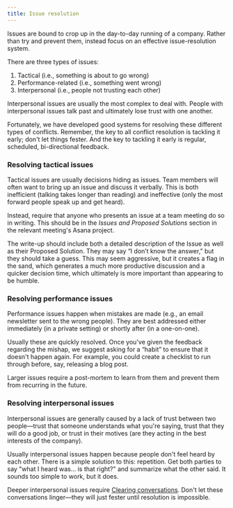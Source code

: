 ```yaml
---
title: Issue resolution
---
```


Issues are bound to crop up in the day-to-day running of a company. Rather than try and prevent them, instead focus on an effective issue-resolution system.

There are three types of issues:

1. Tactical (i.e., something is about to go wrong)
2. Performance-related (i.e., something went wrong)
3. Interpersonal (i.e., people not trusting each other)

Interpersonal issues are usually the most complex to deal with. People with interpersonal issues talk past and ultimately lose trust with one another.

Fortunately, we have developed good systems for resolving these different types of conflicts. Remember, the key to all conflict resolution is tackling it early; don't let things fester. And the key to tackling it early is regular, scheduled, bi-directional feedback.

### Resolving tactical issues

Tactical issues are usually decisions hiding as issues. Team members will often want to bring up an issue and discuss it verbally. This is both inefficient (talking takes longer than reading) and ineffective (only the most forward people speak up and get heard).

Instead, require that anyone who presents an issue at a team meeting do so in writing. This should be in the *Issues and Proposed Solutions* section in the relevant meeting's Asana project.

The write-up should include both a detailed description of the Issue as well as their Proposed Solution. They may say “I don’t know the answer,” but they should take a guess. This may seem aggressive, but it creates a flag in the sand, which generates a much more productive discussion and a quicker decision time, which ultimately is more important than appearing to be humble.

### Resolving performance issues

Performance issues happen when mistakes are made (e.g., an email newsletter sent to the wrong people). They are best addressed either immediately (in a private setting) or shortly after (in a one-on-one).

Usually these are quickly resolved. Once you've given the feedback regarding the mishap, we suggest asking for a “habit” to ensure that it doesn't happen again. For example, you could create a checklist to run through before, say, releasing a blog post.

Larger issues require a post-mortem to learn from them and prevent them from recurring in the future.

### Resolving interpersonal issues

Interpersonal issues are generally caused by a lack of trust between two people—trust that someone understands what you're saying, trust that they will do a good job, or trust in their motives (are they acting in the best interests of the company).

Usually interpersonal issues happen because people don't feel heard by each other. There is a simple solution to this: repetition. Get both parties to say "what I heard was... is that right?" and summarize what the other said. It sounds too simple to work, but it does.

Deeper interpersonal issues require  [Clearing conversations](/conflict-resolution/clearing-conversations). Don't let these conversations linger—they will just fester until resolution is impossible.
